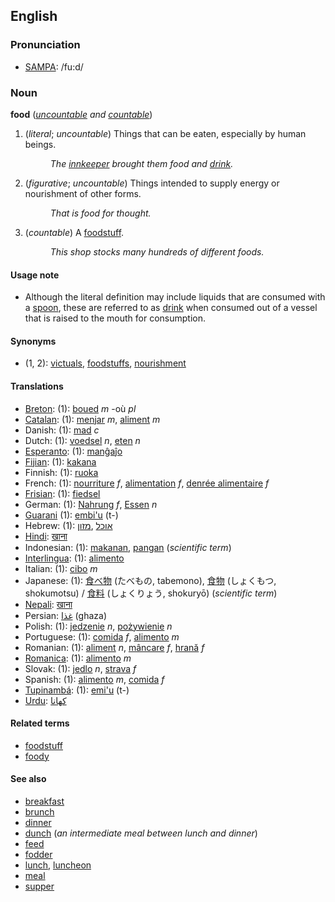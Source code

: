 ==English==
=== Pronunciation ===
*[[w:SAMPA|SAMPA]]: /fu:d/

===Noun===
'''food''' (''[[uncountable]] and [[countable]]'')

#(''literal''; ''uncountable'') Things that can be eaten, especially by human beings.
#:''The [[innkeeper]] brought them food and [[drink]].''
#(''figurative''; ''uncountable'') Things intended to supply energy or nourishment of other forms.
#:''That is food for thought.''
#(''countable'') A [[foodstuff]].
#:''This shop stocks many hundreds of different foods.''

====Usage note====
*Although the literal definition may include liquids that are consumed with a [[spoon]], these are referred to as [[drink]] when consumed out of a vessel that is raised to the mouth for consumption.

====Synonyms====
*(1, 2): [[victuals]], [[foodstuff]]s, [[nourishment]]

====Translations====
*[[Breton]]: (1): [[boued]] ''m'' -où ''pl''
*[[Catalan]]: (1): [[menjar]] ''m'', [[aliment]] ''m''
*Danish: (1): [[mad#Danish|mad]] ''c''
*Dutch: (1): [[voedsel]] ''n'', [[eten]] ''n''
*[[Esperanto]]: (1): [[manĝaĵo]]
*[[Fijian]]: (1): [[kakana]]
*Finnish: (1): [[ruoka]]
*French: (1): [[nourriture]] ''f'', [[alimentation]] ''f'', [[denrée alimentaire]] ''f''
*[[Frisian]]: (1): [[fiedsel]]
*German: (1): [[Nahrung]] ''f'', [[Essen]] ''n''
*[[Guarani]] (1): [[embi'u]] (t-)
*Hebrew: (1): [[אוכל]] ,[[מזון]]
*[[Hindi]]: [[खाना]]
*Indonesian: (1): [[makan|makanan]], [[pangan]] (''scientific term'')
*[[Interlingua]]: (1): [[alimento#Interlingua|alimento]]
*Italian: (1): [[cibo]] ''m''
*Japanese: (1): [[食べ物]] (たべもの, tabemono), [[食物]] (しょくもつ, shokumotsu) / [[食料]] (しょくりょう, shokuryō) (''scientific term'')
*[[Nepali]]: [[खाना]]
*Persian: [[غذا]] (ghaza)
*Polish: (1): [[jedzenie]] ''n'', [[pożywienie]] ''n''
*Portuguese: (1): [[comida#Portuguese|comida]] ''f'', [[alimento#Portuguese|alimento]] ''m''
*Romanian: (1): [[aliment]] ''n'', [[mâncare]] ''f'', [[hrană]] ''f''
*[[Romanica]]: (1): [[alimento#Romanica|alimento]] ''m''
*Slovak: (1): [[jedlo]] ''n'', [[strava]] ''f''
*Spanish: (1): [[alimento#Spanish|alimento]] ''m'', [[comida#Spanish|comida]] ''f''
*[[Tupinambá]]: (1): [[emi'u]] (t-)
*[[Urdu]]: [[کھانا]]

====Related terms====
*[[foodstuff]]
*[[foody]]

====See also====
*[[breakfast]]
*[[brunch]]
*[[dinner]]
*[[dunch]] (''an intermediate meal between lunch and dinner'')
*[[feed]]
*[[fodder]]
*[[lunch]], [[luncheon]]
*[[meal]]
*[[supper]]